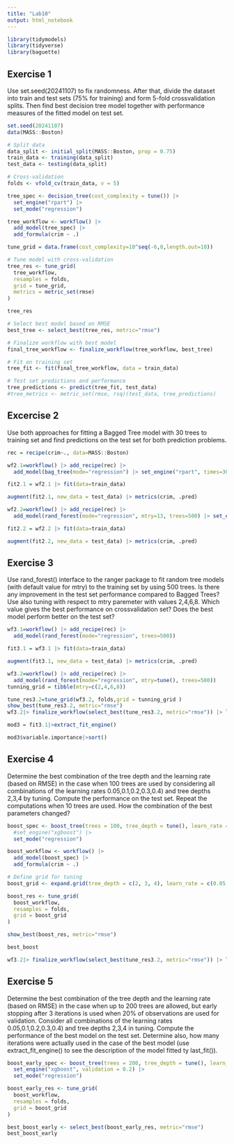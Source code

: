 ```yaml
---
title: "Lab10"
output: html_notebook
---
```


```r
library(tidymodels)
library(tidyverse)
library(baguette)
```

## Exercise 1
Use set.seed(20241107) to fix randomness. After that, divide the dataset into train and test sets (75% for training) and form 5-fold crossvalidation splits. Then find best decision tree model together with performance measures of the fitted model on test set.

```r
set.seed(20241107)
data(MASS::Boston)

# Split data
data_split <- initial_split(MASS::Boston, prop = 0.75)
train_data <- training(data_split)
test_data <- testing(data_split)

# Cross-validation
folds <- vfold_cv(train_data, v = 5)

tree_spec <- decision_tree(cost_complexity = tune()) |>
  set_engine("rpart") |>
  set_mode("regression")

tree_workflow <- workflow() |>
  add_model(tree_spec) |>
  add_formula(crim ~ .)

tune_grid = data.frame(cost_complexity=10^seq(-6,0,length.out=10))

# Tune model with cross-validation
tree_res <- tune_grid(
  tree_workflow,
  resamples = folds,
  grid = tune_grid,
  metrics = metric_set(rmse)
)

tree_res

# Select best model based on RMSE
best_tree <- select_best(tree_res, metric="rmse")

# Finalize workflow with best model
final_tree_workflow <- finalize_workflow(tree_workflow, best_tree)

# Fit on training set
tree_fit <- fit(final_tree_workflow, data = train_data)

# Test set predictions and performance
tree_predictions <- predict(tree_fit, test_data)
#tree_metrics <- metric_set(rmse, rsq)(test_data, tree_predictions)

```

## Excercise 2
Use both approaches for fitting a Bagged Tree model with 30 trees to training set and find predictions on the test set for both prediction problems.

```r

rec = recipe(crim~., data=MASS::Boston)

wf2.1=workflow() |> add_recipe(rec) |> 
  add_model(bag_tree(mode="regression") |> set_engine("rpart", times=30, xval=0))

fit2.1 = wf2.1 |> fit(data=train_data)

augment(fit2.1, new_data = test_data) |> metrics(crim, .pred)

```

```r

wf2.2=workflow() |> add_recipe(rec) |> 
  add_model(rand_forest(mode="regression", mtry=13, trees=500) |> set_engine("ranger", importance="impurity"))

fit2.2 = wf2.2 |> fit(data=train_data)

augment(fit2.2, new_data = test_data) |> metrics(crim, .pred)
```


## Exercise 3
Use rand_forest() interface to the ranger package to fit random tree models (with default value for mtry) to the training set by using 500 trees. Is there any improvement in the test set performance compared to Bagged Trees? Use also tuning with respect to mtry paremeter with values 2,4,6,8. Which value gives the best performance on crossvalidation set? Does the best model perform better on the test set?


```r

wf3.1=workflow() |> add_recipe(rec) |> 
  add_model(rand_forest(mode="regression", trees=500))

fit3.1 = wf3.1 |> fit(data=train_data)

augment(fit3.1, new_data = test_data) |> metrics(crim, .pred)
```

```r


wf3.2=workflow() |> add_recipe(rec) |> 
  add_model(rand_forest(mode="regression", mtry=tune(), trees=500))
tunning_grid = tibble(mtry=c(2,4,6,8))

tune_res3.2=tune_grid(wf3.2, folds,grid = tunning_grid )
show_best(tune_res3.2, metric="rmse")
wf3.2|> finalize_workflow(select_best(tune_res3.2, metric="rmse")) |> last_fit(data_split) |> collect_metrics()

```


```r
mod3 = fit3.1|>extract_fit_engine()

mod3$variable.importance|>sort()
```


## Exercise 4
Determine the best combination of the tree depth and the learning rate (based on RMSE) in the case when 100 trees are used by considering all combinations of the learning rates 0.05,0.1,0.2,0.3,0.4) and tree depths 2,3,4 by tuning. Compute the performance on the test set. Repeat the computations when 10 trees are used. How the combination of the best parameters changed?

```r
boost_spec <- boost_tree(trees = 100, tree_depth = tune(), learn_rate = tune()) |>
  #set_engine("xgboost") |>
  set_mode("regression")

boost_workflow <- workflow() |>
  add_model(boost_spec) |>
  add_formula(crim ~ .)

# Define grid for tuning
boost_grid <- expand.grid(tree_depth = c(2, 3, 4), learn_rate = c(0.05, 0.1, 0.2, 0.3, 0.4))

boost_res <- tune_grid(
  boost_workflow,
  resamples = folds,
  grid = boost_grid
)

show_best(boost_res, metric="rmse")

best_boost

wf3.2|> finalize_workflow(select_best(tune_res3.2, metric="rmse")) |> last_fit(data_split) |> collect_metrics()
```

## Exercise 5
Determine the best combination of the tree depth and the learning rate (based on RMSE) in the case when up to 200 trees are allowed, but early stopping after 3 iterations is used when 20% of observations are used for validation. Consider all combinations of the learning rates 0.05,0.1,0.2,0.3,0.4) and tree depths 2,3,4 in tuning. Compute the performance of the best model on the test set. Determine also, how many iterations were actually used in the case of the best model (use extract_fit_engine() to see the description of the model fitted ty last_fit()).

```r
boost_early_spec <- boost_tree(trees = 200, tree_depth = tune(), learn_rate = tune(), stop_iter = 3) |>
  set_engine("xgboost", validation = 0.2) |>
  set_mode("regression")

boost_early_res <- tune_grid(
  boost_workflow,
  resamples = folds,
  grid = boost_grid
)

best_boost_early <- select_best(boost_early_res, metric="rmse")
best_boost_early
```


